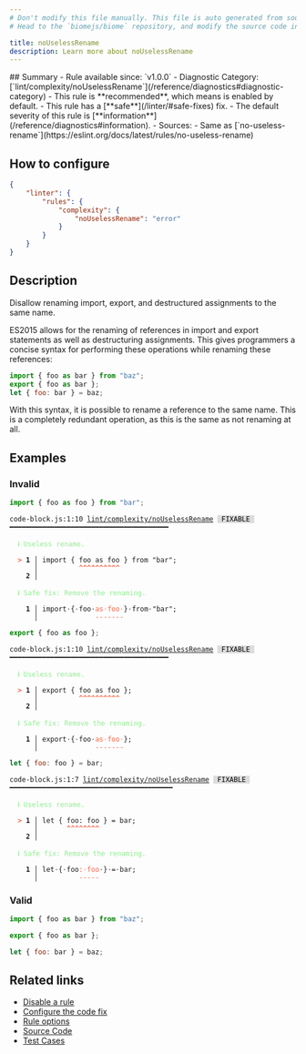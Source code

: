 ```yaml
---
# Don't modify this file manually. This file is auto generated from source, and you will lose your changes next time the website is built.
# Head to the `biomejs/biome` repository, and modify the source code in there.

title: noUselessRename
description: Learn more about noUselessRename
---
```


<Tabs>
<TabItem label="JavaScript (and super languages)" icon="seti:javascript">
## Summary
- Rule available since: `v1.0.0`
- Diagnostic Category: [`lint/complexity/noUselessRename`](/reference/diagnostics#diagnostic-category)
- This rule is **recommended**, which means is enabled by default.
- This rule has a [**safe**](/linter/#safe-fixes) fix.
- The default severity of this rule is [**information**](/reference/diagnostics#information).
- Sources: 
  - Same as [`no-useless-rename`](https://eslint.org/docs/latest/rules/no-useless-rename)

## How to configure
```json title="biome.json"
{
	"linter": {
		"rules": {
			"complexity": {
				"noUselessRename": "error"
			}
		}
	}
}

```
## Description
Disallow renaming import, export, and destructured assignments to the same name.

ES2015 allows for the renaming of references in import and export statements as well as destructuring assignments.
This gives programmers a concise syntax for performing these operations while renaming these references:

```js
import { foo as bar } from "baz";
export { foo as bar };
let { foo: bar } = baz;
```

With this syntax, it is possible to rename a reference to the same name.
This is a completely redundant operation, as this is the same as not renaming at all.

## Examples

### Invalid

```js
import { foo as foo } from "bar";
```

<pre class="language-text"><code class="language-text">code-block.js:1:10 <a href="https://biomejs.dev/linter/rules/no-useless-rename">lint/complexity/noUselessRename</a> <span style="color: #000; background-color: #ddd;"> FIXABLE </span> ━━━━━━━━━━━━━━━━━━━━━━━━━━━━━━━━━━━━━━━<br /><br />  <strong><span style="color: lightgreen;">ℹ</span></strong> <span style="color: lightgreen;">Useless rename.</span><br />  <br />  <strong><span style="color: Tomato;">&gt;</span></strong> <strong>1 │ </strong>import &#123; foo as foo &#125; from &quot;bar&quot;;<br />   <strong>   │ </strong>         <strong><span style="color: Tomato;">^</span></strong><strong><span style="color: Tomato;">^</span></strong><strong><span style="color: Tomato;">^</span></strong><strong><span style="color: Tomato;">^</span></strong><strong><span style="color: Tomato;">^</span></strong><strong><span style="color: Tomato;">^</span></strong><strong><span style="color: Tomato;">^</span></strong><strong><span style="color: Tomato;">^</span></strong><strong><span style="color: Tomato;">^</span></strong><strong><span style="color: Tomato;">^</span></strong><br />    <strong>2 │ </strong><br />  <br />  <strong><span style="color: lightgreen;">ℹ</span></strong> <span style="color: lightgreen;">Safe fix</span><span style="color: lightgreen;">: </span><span style="color: lightgreen;">Remove the renaming.</span><br />  <br />  <strong>  1 │ </strong>import<span style="opacity: 0.8;">·</span>&#123;<span style="opacity: 0.8;">·</span>foo<span style="opacity: 0.8;">·</span><span style="color: Tomato;">a</span><span style="color: Tomato;">s</span><span style="opacity: 0.8;"><span style="color: Tomato;">·</span></span><span style="color: Tomato;">f</span><span style="color: Tomato;">o</span><span style="color: Tomato;">o</span><span style="opacity: 0.8;"><span style="color: Tomato;">·</span></span>&#125;<span style="opacity: 0.8;">·</span>from<span style="opacity: 0.8;">·</span>&quot;bar&quot;;<br />  <strong>    │ </strong>             <span style="color: Tomato;">-</span><span style="color: Tomato;">-</span><span style="color: Tomato;">-</span><span style="color: Tomato;">-</span><span style="color: Tomato;">-</span><span style="color: Tomato;">-</span><span style="color: Tomato;">-</span>             <br /></code></pre>

```js
export { foo as foo };
```

<pre class="language-text"><code class="language-text">code-block.js:1:10 <a href="https://biomejs.dev/linter/rules/no-useless-rename">lint/complexity/noUselessRename</a> <span style="color: #000; background-color: #ddd;"> FIXABLE </span> ━━━━━━━━━━━━━━━━━━━━━━━━━━━━━━━━━━━━━━━<br /><br />  <strong><span style="color: lightgreen;">ℹ</span></strong> <span style="color: lightgreen;">Useless rename.</span><br />  <br />  <strong><span style="color: Tomato;">&gt;</span></strong> <strong>1 │ </strong>export &#123; foo as foo &#125;;<br />   <strong>   │ </strong>         <strong><span style="color: Tomato;">^</span></strong><strong><span style="color: Tomato;">^</span></strong><strong><span style="color: Tomato;">^</span></strong><strong><span style="color: Tomato;">^</span></strong><strong><span style="color: Tomato;">^</span></strong><strong><span style="color: Tomato;">^</span></strong><strong><span style="color: Tomato;">^</span></strong><strong><span style="color: Tomato;">^</span></strong><strong><span style="color: Tomato;">^</span></strong><strong><span style="color: Tomato;">^</span></strong><br />    <strong>2 │ </strong><br />  <br />  <strong><span style="color: lightgreen;">ℹ</span></strong> <span style="color: lightgreen;">Safe fix</span><span style="color: lightgreen;">: </span><span style="color: lightgreen;">Remove the renaming.</span><br />  <br />  <strong>  1 │ </strong>export<span style="opacity: 0.8;">·</span>&#123;<span style="opacity: 0.8;">·</span>foo<span style="opacity: 0.8;">·</span><span style="color: Tomato;">a</span><span style="color: Tomato;">s</span><span style="opacity: 0.8;"><span style="color: Tomato;">·</span></span><span style="color: Tomato;">f</span><span style="color: Tomato;">o</span><span style="color: Tomato;">o</span><span style="opacity: 0.8;"><span style="color: Tomato;">·</span></span>&#125;;<br />  <strong>    │ </strong>             <span style="color: Tomato;">-</span><span style="color: Tomato;">-</span><span style="color: Tomato;">-</span><span style="color: Tomato;">-</span><span style="color: Tomato;">-</span><span style="color: Tomato;">-</span><span style="color: Tomato;">-</span>  <br /></code></pre>

```js
let { foo: foo } = bar;
```

<pre class="language-text"><code class="language-text">code-block.js:1:7 <a href="https://biomejs.dev/linter/rules/no-useless-rename">lint/complexity/noUselessRename</a> <span style="color: #000; background-color: #ddd;"> FIXABLE </span> ━━━━━━━━━━━━━━━━━━━━━━━━━━━━━━━━━━━━━━━━<br /><br />  <strong><span style="color: lightgreen;">ℹ</span></strong> <span style="color: lightgreen;">Useless rename.</span><br />  <br />  <strong><span style="color: Tomato;">&gt;</span></strong> <strong>1 │ </strong>let &#123; foo: foo &#125; = bar;<br />   <strong>   │ </strong>      <strong><span style="color: Tomato;">^</span></strong><strong><span style="color: Tomato;">^</span></strong><strong><span style="color: Tomato;">^</span></strong><strong><span style="color: Tomato;">^</span></strong><strong><span style="color: Tomato;">^</span></strong><strong><span style="color: Tomato;">^</span></strong><strong><span style="color: Tomato;">^</span></strong><strong><span style="color: Tomato;">^</span></strong><br />    <strong>2 │ </strong><br />  <br />  <strong><span style="color: lightgreen;">ℹ</span></strong> <span style="color: lightgreen;">Safe fix</span><span style="color: lightgreen;">: </span><span style="color: lightgreen;">Remove the renaming.</span><br />  <br />  <strong>  1 │ </strong>let<span style="opacity: 0.8;">·</span>&#123;<span style="opacity: 0.8;">·</span>foo<span style="color: Tomato;">:</span><span style="opacity: 0.8;"><span style="color: Tomato;">·</span></span><span style="color: Tomato;">f</span><span style="color: Tomato;">o</span><span style="color: Tomato;">o</span><span style="opacity: 0.8;">·</span>&#125;<span style="opacity: 0.8;">·</span>=<span style="opacity: 0.8;">·</span>bar;<br />  <strong>    │ </strong>         <span style="color: Tomato;">-</span><span style="color: Tomato;">-</span><span style="color: Tomato;">-</span><span style="color: Tomato;">-</span><span style="color: Tomato;">-</span>         <br /></code></pre>

### Valid

```js
import { foo as bar } from "baz";
```

```js
export { foo as bar };
```

```js
let { foo: bar } = baz;
```

## Related links

- [Disable a rule](/linter/#disable-a-rule)
- [Configure the code fix](/linter#configure-the-code-fix)
- [Rule options](/linter/#rule-options)
- [Source Code](https://github.com/biomejs/biome/blob/main/crates/biome_js_analyze/src/lint/complexity/no_useless_rename.rs)
- [Test Cases](https://github.com/biomejs/biome/blob/main/crates/biome_js_analyze/tests/specs/complexity/noUselessRename)

</TabItem>
</Tabs>

